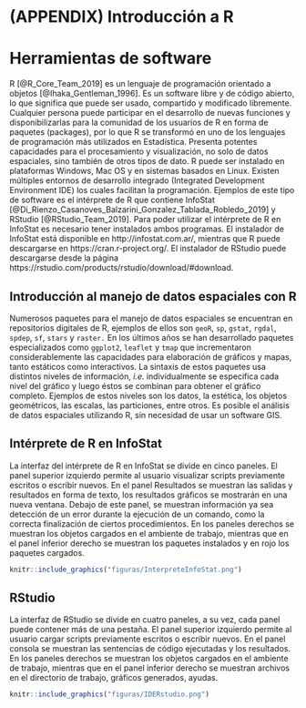 \cleardoublepage 

# (APPENDIX) Introducción a R {-}

\setcounter{chapter}{0}

# Herramientas de software

R [@R_Core_Team_2019] es un lenguaje de programación orientado a objetos [@Ihaka_Gentleman_1996]. Es un software libre y de código abierto, lo que significa que puede ser usado, compartido y modificado libremente. Cualquier persona puede participar en el desarrollo de nuevas funciones y disponibilizarlas para la comunidad de los usuarios de R en forma de paquetes (packages), por lo que R se transformó en uno de los lenguajes de programación más utilizados en Estadística. Presenta potentes capacidades para el procesamiento y visualización, no solo de datos espaciales, sino también de otros tipos de dato. R puede ser instalado en plataformas Windows, Mac OS y en sistemas basados en Linux. Existen múltiples entornos de desarrollo integrado (Integrated Development Environment IDE) los cuales facilitan la programación. Ejemplos de este tipo de software es el intérprete de R que contiene InfoStat [@Di_Rienzo_Casanoves_Balzarini_Gonzalez_Tablada_Robledo_2019] y RStudio [@RStudio_Team_2019]. Para poder utilizar el intérprete de R en InfoStat es necesario tener instalados ambos programas. El instalador de InfoStat está disponible en http://infostat.com.ar/, mientras que R puede descargarse en https://cran.r-project.org/. El instalador de RStudio puede descargarse desde la página https://rstudio.com/products/rstudio/download/#download.


## Introducción al manejo de datos espaciales con R

Numerosos paquetes para el manejo de datos espaciales se encuentran en repositorios digitales de R, ejemplos de ellos son `geoR`, `sp`, `gstat`, `rgdal`, `spdep`, `sf`, `stars` y `raster.` En los últimos años se han desarrollado paquetes especializados como `ggplot2`, `leaflet` y `tmap` que incrementaron considerablemente las capacidades para elaboración de gráficos y mapas, tanto estáticos como interactivos. La sintaxis de estos paquetes usa distintos niveles de información, *i.e.* individualmente se especifica cada nivel del gráfico y luego éstos se combinan para obtener el gráfico completo. Ejemplos de estos niveles son los datos, la estética, los objetos geométricos, las escalas, las particiones, entre otros. Es posible el análisis de datos espaciales utilizando R, sin necesidad de usar un software GIS.

## Intérprete de R en InfoStat

La interfaz del intérprete de R en InfoStat se divide en cinco paneles. El panel superior izquierdo permite al usuario visualizar scripts previamente escritos o escribir nuevos. En el panel Resultados se muestran las salidas y resultados en forma de texto, los resultados gráficos se mostrarán en una nueva ventana. Debajo de este panel, se muestran información ya sea detección de un error durante la ejecución de un comando, como la correcta finalización de ciertos procedimientos. En los paneles derechos se muestran los objetos cargados en el ambiente de trabajo, mientras que en el panel inferior derecho se muestran los paquetes instalados y en rojo los paquetes cargados.

```r
knitr::include_graphics("figuras/InterpreteInfoStat.png")
```


## RStudio

La interfaz de RStudio se divide en cuatro paneles, a su vez, cada panel puede contener más de una pestaña. El panel superior izquierdo permite al usuario cargar scripts previamente escritos o escribir nuevos. En el panel consola se muestran las sentencias de código ejecutadas y los resultados. En los paneles derechos se muestran los objetos cargados en el ambiente de trabajo, mientras que en el panel inferior derecho se muestran archivos en el directorio de trabajo, gráficos generados, ayudas.


```r
knitr::include_graphics("figuras/IDERstudio.png")
```


